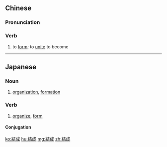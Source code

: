 {{also|结成}}
==Chinese==
{{zh-forms|s=结成}}

===Pronunciation===
{{zh-pron
|m=jiéchéng
|c=git3 sing4
|h=pfs=kiet-sṳ̀n
|mn=kiat-sêng
|cat=v
}}

===Verb===
{{zh-verb}}

# to [[form]]; to [[unite]] to become
#: {{zh-x|結成 夫妻|to be made husband and wife}}

----

==Japanese==
{{ja-kanjitab|けつ|k1=けっ|せい|yomi=on}}

===Noun===
{{ja-noun|けっせい}}

# [[organization]], [[formation]]

===Verb===
{{ja-verb-suru|tr=trans|けっせい}}

# [[organize]], [[form]]

====Conjugation====
{{ja-suru|けっせい}}

[[ko:結成]]
[[hu:結成]]
[[mg:結成]]
[[zh:結成]]